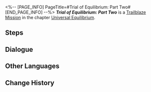 <%-- [PAGE_INFO]
PageTitle=#Trial of Equilibrium: Part Two#
[END_PAGE_INFO] --%>
{{Stub|Dialogue, characters, and location(s)}}
{{Mission Infobox
|id            = 4020102
|title         = 
|image         = Mission Trial of Equilibrium: Part Two.png
|type          = Trailblaze
|event_name    = 
|chapter       = Universal Equilibrium
|requirements  = 
* Reach [[Trailblaze Level]] 30
* [[Trailblaze Mission]] ''[[The Return]]'' completed
|summary       = You have completed the second trial of the Equilibrium, further establishing the equilibrium between yourself and the universe.
|characters    = <!--characters that appear in this mission-->
|startLocation = <!--location as it intially appears on the mission screen-->
|world         = <!--i.e. Penacony-->
|area          = <!--i.e. A Child's Dream-->
|prev          = 
|next          = 
|exp           = 
|credits       = 40000
|stellarJade   = 
|other         = {{Card List|Trailblaze Timer*1; Star Rail Pass*3; Traveler's Guide*8; Refined Aether*6; Wrathful Gauntlets*3|delim=;}}
}}
'''''Trial of Equilibrium: Part Two''''' is a [[Trailblaze Mission]] in the chapter [[Universal Equilibrium]].

==Steps==


<!--
==Gameplay Notes==

--><!--
==Trial Character==

-->
==Dialogue==
{{Stub Dialogue}}


==Other Languages==
{{Other Languages
|en   = Trial of Equilibrium: Part Two
|zhs  = 「均衡」的试炼•贰
|zht  = 「均衡」的試煉•貳
|ja   = 「均衡」の試練・弐
|ko   = 「균형」의 시련•2
|es   = Prueba del Equilibrio (II)
|fr   = Épreuve de l'Équilibre &mdash; Deuxième partie
|ru   = Испытание Равновесия II
|th   = บททดสอบแห่งความสมดุล - 2
|vi   = Rèn Luyện Cân Bằng-2
|de   = Prüfung der Balance &ndash; Zwei
|id   = Ujian "Equilibrium" (II)
|pt   = Prova do Equilíbrio: Parte Dois
}}

==Change History==
{{Change History|1.0}}
